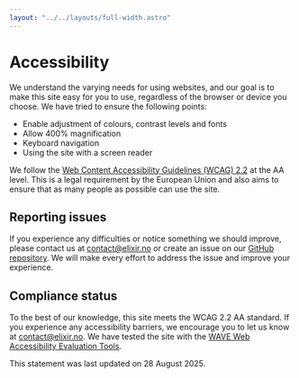```yaml
---
layout: "../../layouts/full-width.astro"
---
```



# Accessibility
 
We understand the varying needs for using websites, and our goal is to make this site easy for you to use, regardless of the browser or device you choose.
We have tried to ensure the following points:
 
- Enable adjustment of colours, contrast levels and fonts
- Allow 400% magnification
- Keyboard navigation
- Using the site with a screen reader
 
We follow the [Web Content Accessibility Guidelines (WCAG) 2.2](https://www.w3.org/TR/WCAG22/) at the AA level. This is a legal requirement by the European Union and also aims to ensure that as many people as possible can use the site.
 
## Reporting issues

If you experience any difficulties or notice something we should improve, please contact us at [contact@elixir.no](mailto:contact@elixir.no) or create an issue on our [GitHub repository](https://github.com/ELIXIR-NO/website/issues/new). We will make every effort to address the issue and improve your experience.
 
## Compliance status
 
To the best of our knowledge, this site meets the WCAG 2.2 AA standard. If you experience any accessibility barriers, we encourage you to let us know at [contact@elixir.no](mailto:contact@elixir.no). We have tested the site with the [WAVE Web Accessibility Evaluation Tools](https://wave.webaim.org/).

This statement was last updated on 28 August 2025.
